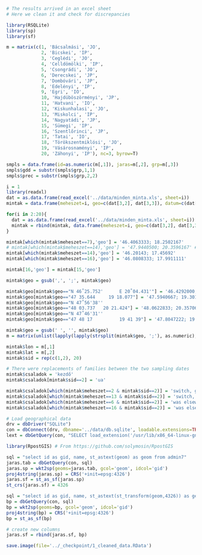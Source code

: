 ```r

# The results arrived in an excel sheet
# Here we clean it and check for discrepancies

library(RSQLite)
library(sp)
library(sf)

m = matrix(c(1, 'Bácsalmási', 'JO',  
             2, 'Bicskei', 'IP',  
             3, 'Ceglédi', 'JO',  
             4, 'Celldömölki', 'IP',  
             5, 'Csongrádi', 'JO',  
             6, 'Derecskei', 'JP',  
             7, 'Dombóvári', 'JP',  
             8, 'Edelényi', 'IP',  
             9, 'Egri', 'IO',  
             10, 'Hajdúböszörményi', 'JP',  
             11, 'Hatvani', 'IO',  
             12, 'Kiskunhalasi', 'JO',  
             13, 'Miskolci', 'IP',  
             14, 'Nagyatádi', 'JP',  
             15, 'Sümegi', 'IP',  
             16, 'Szentlőrinci', 'JP',  
             17, 'Tatai', 'IO',  
             18, 'Törökszentmiklósi', 'JO',  
             19, 'Vásárosnaményi', 'IP',  
             20, 'Záhonyi', 'IP'), nc=3, byrow=T)

smpls = data.frame(id=as.numeric(m[,1]), jaras=m[,2], grp=m[,3])
smpls$gdd = substr(smpls$grp,1,1)
smpls$prec = substr(smpls$grp,2,2)

i = 1
library(readxl)
dat = as.data.frame(read_excel('../data/minden_minta.xls', sheet=i))
mintak = data.frame(meheszet=i, geo=c(dat[3,2], dat[3,3]), datum=c(dat[4,2], dat[4,3]))

for(i in 2:20){
  dat = as.data.frame(read_excel('../data/minden_minta.xls', sheet=i))
  mintak = rbind(mintak, data.frame(meheszet=i, geo=c(dat[3,2], dat[3,3]), datum=c(dat[4,2], dat[4,3])))
}

mintak[which(mintak$meheszet==7),'geo'] = '46.4063333; 18.2502167'
# mintak[which(mintak$meheszet==14),'geo'] = '47.9440500; 20.3596167' # indicated badly in the table
mintak[which(mintak$meheszet==14),'geo'] = '46.20143; 17.45692'
mintak[which(mintak$meheszet==16),'geo'] = '46.0808333; 17.9911111'

mintak[16,'geo'] = mintak[15,'geo']

mintak$geo = gsub(',', ';', mintak$geo)

mintak$geo[mintak$geo=="N 46˚25.752'      E 20˚04.431'"] = '46.4292000; 20.0738500'
mintak$geo[mintak$geo=="47 35.644     19 18.077"] = '47.5940667; 19.3012833'
mintak$geo[mintak$geo=="N 47˚56'38''                                                E 20˚21'23''"] = '47.9438889; 20.3563889'
mintak$geo[mintak$geo=="48 03.737   20 21.424"] = '48.0622833; 20.3570667'
mintak$geo[mintak$geo=="N 47˚46'31''                                                E 19˚40'12''"] = '47.7752778; 19.6700000'
mintak$geo[mintak$geo=="47 48 17          19 41 39"] = '47.8047222; 19.6941667'

mintak$geo = gsub(' ', '', mintak$geo)
m = matrix(unlist(lapply(lapply(strsplit(mintak$geo, ';'), as.numeric), sort)), nc=2, byrow=T)

mintak$lon = m[,1]
mintak$lat = m[,2]
mintak$sid = rep(c(1,2), 20)

# There were replacements of families between the two sampling dates
mintak$csaladok = 'kezdő'
mintak$csaladok[mintak$sid==2] = 'ua'

mintak$csaladok[which(mintak$meheszet==2 & mintak$sid==2)] = 'switch, got in the pool'
mintak$csaladok[which(mintak$meheszet==13 & mintak$sid==2)] = 'switch, did not get in the pool'
mintak$csaladok[which(mintak$meheszet==6 & mintak$sid==2)] = 'was elsewhere, did not get in the pool'
mintak$csaladok[which(mintak$meheszet==16 & mintak$sid==2)] = 'was elsewhere, got in the pool'

# Load geographical data
drv = dbDriver("SQLite") 
con = dbConnect(drv, dbname='../data/db.sqlite', loadable.extensions=TRUE)
lext = dbGetQuery(con, "SELECT load_extension('/usr/lib/x86_64-linux-gnu/mod_spatialite.so')")

library(RpostGIS) # From https://github.com/solymosin/RpostGIS

sql = "select id as gid, name, st_astext(geom) as geom from admin7"
jaras.tab = dbGetQuery(con, sql)
jaras.sp = wkt2sp(geoms=jaras.tab, gcol='geom', idcol='gid')
proj4string(jaras.sp) = CRS('+init=epsg:4326')
jaras.sf = st_as_sf(jaras.sp)
st_crs(jaras.sf) = 4326

sql = "select id as gid, name, st_astext(st_transform(geom,4326)) as geom from admin8b where name='Budapest'"
bp = dbGetQuery(con, sql)
bp = wkt2sp(geoms=bp, gcol='geom', idcol='gid')
proj4string(bp) = CRS('+init=epsg:4326')
bp = st_as_sf(bp)

# create new columns
jaras.sf = rbind(jaras.sf, bp)

save.image(file='../_checkpoint/1_cleaned_data.RData')
```
